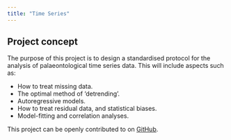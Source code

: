 ```yaml
---
title: "Time Series"
---
```


## Project concept

The purpose of this project is to design a standardised protocol for the analysis of palaeontological time series data. This will include aspects such as:

* How to treat missing data.
* The optimal method of 'detrending'.
* Autoregressive models.
* How to treat residual data, and statistical biases.
* Model-fitting and correlation analyses.

This project can be openly contributed to on [GitHub](https://github.com/Meta-Paleo/TimeSeries).